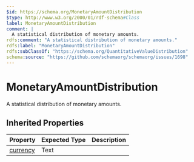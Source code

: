 ```yaml
---
$id: https://schema.org/MonetaryAmountDistribution
$type: http://www.w3.org/2000/01/rdf-schema#Class
label: MonetaryAmountDistribution
comment: |
  A statistical distribution of monetary amounts.
rdfs:comment: "A statistical distribution of monetary amounts."
rdfs:label: "MonetaryAmountDistribution"
rdfs:subClassOf: "https://schema.org/QuantitativeValueDistribution"
schema:source: "https://github.com/schemaorg/schemaorg/issues/1698"
---
```


# MonetaryAmountDistribution

A statistical distribution of monetary amounts.

## Inherited Properties

| Property | Expected Type | Description |
| --- | --- | --- |
| [currency](https://schema.org/currency) | Text |  |
